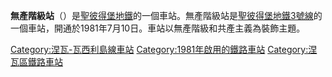 {{unreferenced|time=2016-05-06T01:46:22+00:00}}
{{Infobox station
| name          = 無產階級<br />{{lang|ru|Пролета́рская}}
| type          = {{STPETERSBURGMETRO type}}
| style         =
| image         = Metro SPB Line3 Proletarskaya Central Hall.jpg
| image_size    =
| image_caption = 車站大廳
| address       = [[涅瓦區|涅瓦區]]
| borough       = [[聖彼得堡|聖彼得堡]]
| country       = 俄羅斯
| coordinates   = {{coord|59.865194|N|30.470272|E|display=title,inline}} 
| line          = {{STPETERSBURGMETRO-line3}}
| other         =
| structure     = 地下
| platform      = 1個[[島式月台|島式月台]]
| depth         = ≈{{Unit length|m|72}}
| levels        = 1層
| tracks        = 2條
| parking       =
| bicycle       =
| baggage_check =
| opened        = 1981年7月10日
| closed        =
| rebuilt       =
| electrified   =
| ADA           =
| code          =
| owned         = [[聖彼得堡地鐵|聖彼得堡地鐵]]
| zone          =
| smartcardname =
| smartcardstatus =
| former        =
| passengers    =
| pass_year     =
| pass_percent  =
| pass_system   =
| mpassengers   =
| services      = 
| map_locator   =
}}
'''無產階級站'''（{{lang-rus|Пролета́рская|Proletarskaya}}）是[[聖彼得堡地鐵|聖彼得堡地鐵]]的一個車站。無產階級站是[[聖彼得堡地鐵3號線|聖彼得堡地鐵3號線]]的一個車站，開通於1981年7月10日。車站以無產階級和共產主義為裝飾主題。
{{commons cat|Proletarskaya metrostation}}
{{涅瓦－瓦西利島線}}
[[Category:涅瓦-瓦西利島線車站|Category:涅瓦-瓦西利島線車站]]
[[Category:1981年啟用的鐵路車站|Category:1981年啟用的鐵路車站]]
[[Category:涅瓦區鐵路車站|Category:涅瓦區鐵路車站]]